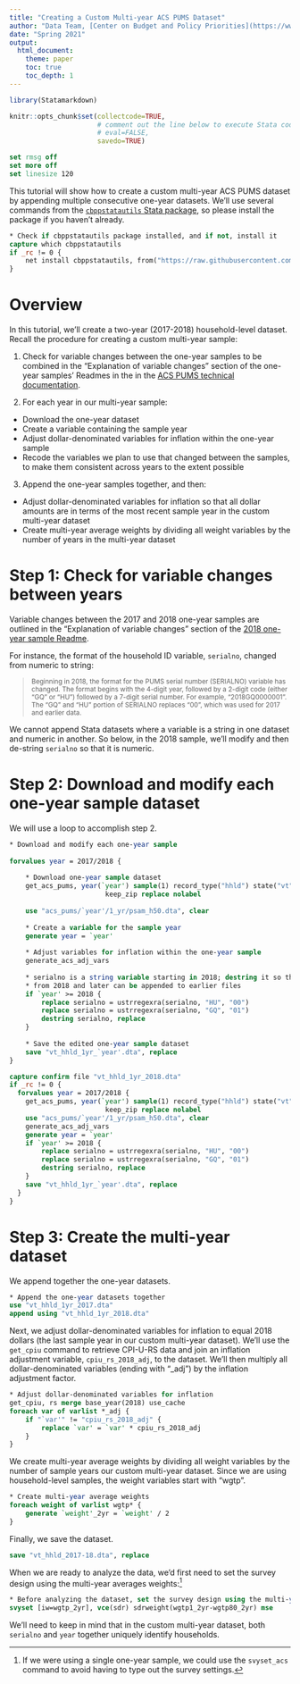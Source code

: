 ```yaml
---
title: "Creating a Custom Multi-year ACS PUMS Dataset"
author: "Data Team, [Center on Budget and Policy Priorities](https://www.cbpp.org)"
date: "Spring 2021"
output: 
  html_document:
    theme: paper
    toc: true
    toc_depth: 1
---
```


```r
library(Statamarkdown)
```

```r
knitr::opts_chunk$set(collectcode=TRUE, 
                      # comment out the line below to execute Stata code
                      # eval=FALSE, 
                      savedo=TRUE)
```

```stata
set rmsg off
set more off
set linesize 120
```

This tutorial will show how to create a custom multi-year ACS PUMS dataset by appending multiple consecutive one-year datasets. We'll use several commands from the [`cbppstatautils` Stata package](https://github.com/CenterOnBudget/cbpp-stata-utils), so please install the package if you haven't already.

```stata
* Check if cbppstatautils package installed, and if not, install it
capture which cbppstatautils
if _rc != 0 {
	net install cbppstatautils, from("https://raw.githubusercontent.com/CenterOnBudget/cbpp-stata-utils/master/src") replace
}
```


# Overview

In this tutorial, we'll create a two-year (2017-2018) household-level dataset. Recall the procedure for creating a custom multi-year sample:

1. Check for variable changes between the one-year samples to be combined in the “Explanation of variable changes” section of the one-year samples' Readmes in the in the [ACS PUMS technical documentation](https://www.census.gov/programs-surveys/acs/microdata/documentation.html).
  
2. For each year in our multi-year sample:

  + Download the one-year dataset
  + Create a variable containing the sample year
  + Adjust dollar-denominated variables for inflation within the one-year sample 
  + Recode the variables we plan to use that changed between the samples, to make them consistent across years to the extent possible
  
3. Append the one-year samples together, and then:

  + Adjust dollar-denominated variables for inflation so that all dollar amounts are in terms of the most recent sample year in the custom multi-year dataset
  + Create multi-year average weights by dividing all weight variables by the number of years in the multi-year dataset


# Step 1: Check for variable changes between years

Variable changes between the 2017 and 2018 one-year samples are outlined in the "Explanation of variable changes" section of the [2018 one-year sample Readme](https://www2.census.gov/programs-surveys/acs/tech_docs/pums/ACS2018_PUMS_README.pdf).

For instance, the format of the household ID variable, `serialno`, changed from numeric to string:

><small>Beginning in 2018, the format for the PUMS serial number (SERIALNO) variable has changed. The format begins with the 4-digit year, followed by a 2-digit code (either “GQ” or “HU”) followed by a 7-digit serial number. For example, “2018GQ0000001”. The “GQ” and “HU” portion of SERIALNO replaces “00”, which was used for 2017 and earlier data.</small>

We cannot append Stata datasets where a variable is a string in one dataset and numeric in another. So below, in the 2018 sample, we'll modify and then de-string `serialno` so that it is numeric.


# Step 2: Download and modify each one-year sample dataset

We will use a loop to accomplish step 2.

```stata
* Download and modify each one-year sample
  
forvalues year = 2017/2018 {
	
	* Download one-year sample dataset
	get_acs_pums, year(`year') sample(1) record_type("hhld") state("vt") 	///
				        keep_zip replace nolabel
	
	use "acs_pums/`year'/1_yr/psam_h50.dta", clear
	
	* Create a variable for the sample year
	generate year = `year'
	
	* Adjust variables for inflation within the one-year sample
	generate_acs_adj_vars
	
	* serialno is a string variable starting in 2018; destring it so that files 
	* from 2018 and later can be appended to earlier files
	if `year' >= 2018 {
		replace serialno = ustrregexra(serialno, "HU", "00")
		replace serialno = ustrregexra(serialno, "GQ", "01")
		destring serialno, replace
	}
	
	* Save the edited one-year sample dataset
	save "vt_hhld_1yr_`year'.dta", replace
}
```

```stata
capture confirm file "vt_hhld_1yr_2018.dta"
if _rc != 0 {
  forvalues year = 2017/2018 {
  	get_acs_pums, year(`year') sample(1) record_type("hhld") state("vt") 	///
  				        keep_zip replace nolabel
  	use "acs_pums/`year'/1_yr/psam_h50.dta", clear
  	generate_acs_adj_vars
  	generate year = `year'
  	if `year' >= 2018 {
  		replace serialno = ustrregexra(serialno, "HU", "00")
  		replace serialno = ustrregexra(serialno, "GQ", "01")
  		destring serialno, replace
  	}
  	save "vt_hhld_1yr_`year'.dta", replace
  }
}
```

# Step 3: Create the multi-year dataset

We append together the one-year datasets.

```stata
* Append the one-year datasets together
use "vt_hhld_1yr_2017.dta"
append using "vt_hhld_1yr_2018.dta"
```

Next, we adjust dollar-denominated variables for inflation to equal 2018 dollars (the last sample year in our custom multi-year dataset). We'll use the `get_cpiu` command to retrieve CPI-U-RS data and join an inflation adjustment variable, `cpiu_rs_2018_adj`, to the dataset. We'll then multiply all dollar-denominated variables (ending with "_adj") by the inflation adjustment factor.

```stata
* Adjust dollar-denominated variables for inflation
get_cpiu, rs merge base_year(2018) use_cache
foreach var of varlist *_adj {
	if "`var'" != "cpiu_rs_2018_adj" {
		replace `var' = `var' * cpiu_rs_2018_adj
	}
}
```

We create multi-year average weights by dividing all weight variables by the number of sample years our custom multi-year dataset. Since we are using household-level samples, the weight variables start with "wgtp".

```stata
* Create multi-year average weights
foreach weight of varlist wgtp* {
	generate `weight'_2yr = `weight' / 2
}
```

Finally, we save the dataset.

```stata
save "vt_hhld_2017-18.dta", replace
```

When we are ready to analyze the data, we'd first need to set the survey design using the multi-year averages weights:[^1]

```stata
* Before analyzing the dataset, set the survey design using the multi-year average weights
svyset [iw=wgtp_2yr], vce(sdr) sdrweight(wgtp1_2yr-wgtp80_2yr) mse
```

We'll need to keep in mind that in the custom multi-year dataset, both `serialno` and `year` together uniquely identify households.


[^1]: If we were using a single one-year sample, we could use the `svyset_acs` command to avoid having to type out the survey settings.
